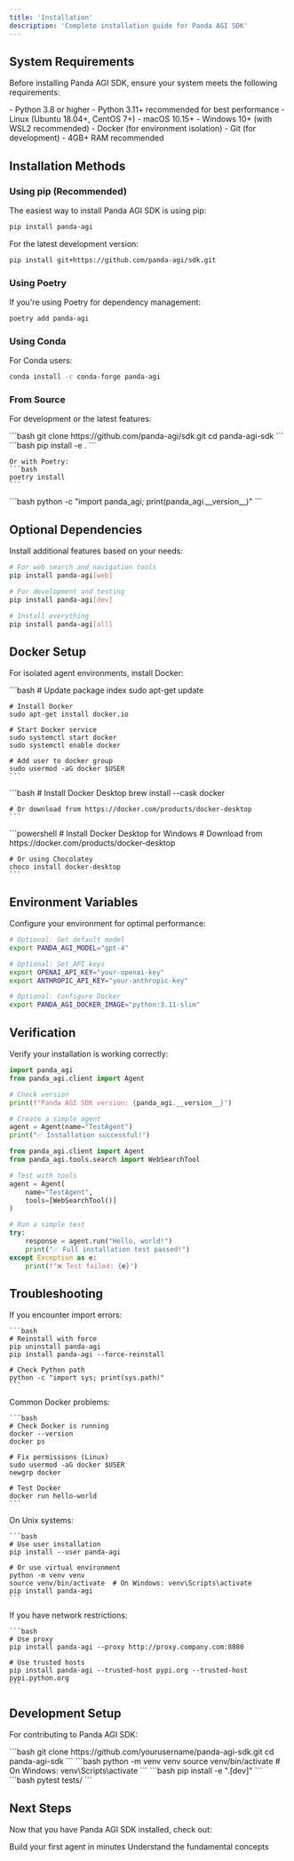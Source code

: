 ```yaml
---
title: 'Installation'
description: 'Complete installation guide for Panda AGI SDK'
---
```


## System Requirements

Before installing Panda AGI SDK, ensure your system meets the following requirements:

<AccordionGroup>
  <Accordion title="Python Version">
    - Python 3.8 or higher
    - Python 3.11+ recommended for best performance
  </Accordion>

  <Accordion title="Operating System">
    - Linux (Ubuntu 18.04+, CentOS 7+)
    - macOS 10.15+
    - Windows 10+ (with WSL2 recommended)
  </Accordion>

  <Accordion title="Dependencies">
    - Docker (for environment isolation)
    - Git (for development)
    - 4GB+ RAM recommended
  </Accordion>
</AccordionGroup>

## Installation Methods

### Using pip (Recommended)

The easiest way to install Panda AGI SDK is using pip:

```bash
pip install panda-agi
```

For the latest development version:

```bash
pip install git+https://github.com/panda-agi/sdk.git
```

### Using Poetry

If you're using Poetry for dependency management:

```bash
poetry add panda-agi
```

### Using Conda

For Conda users:

```bash
conda install -c conda-forge panda-agi
```

### From Source

For development or the latest features:

<Steps>
  <Step title="Clone the Repository">
    ```bash
    git clone https://github.com/panda-agi/sdk.git
    cd panda-agi-sdk
    ```
  </Step>
  
  <Step title="Install Dependencies">
    ```bash
    pip install -e .
    ```
    
    Or with Poetry:
    ```bash
    poetry install
    ```
  </Step>
  
  <Step title="Verify Installation">
    ```bash
    python -c "import panda_agi; print(panda_agi.__version__)"
    ```
  </Step>
</Steps>

## Optional Dependencies

Install additional features based on your needs:

<CodeGroup>

```bash Web Tools
# For web search and navigation tools
pip install panda-agi[web]
```

```bash Development
# For development and testing
pip install panda-agi[dev]
```

```bash All Features
# Install everything
pip install panda-agi[all]
```

</CodeGroup>

## Docker Setup

For isolated agent environments, install Docker:

<Tabs>
  <Tab title="Ubuntu/Debian">
    ```bash
    # Update package index
    sudo apt-get update
    
    # Install Docker
    sudo apt-get install docker.io
    
    # Start Docker service
    sudo systemctl start docker
    sudo systemctl enable docker
    
    # Add user to docker group
    sudo usermod -aG docker $USER
    ```
  </Tab>
  
  <Tab title="macOS">
    ```bash
    # Install Docker Desktop
    brew install --cask docker
    
    # Or download from https://docker.com/products/docker-desktop
    ```
  </Tab>
  
  <Tab title="Windows">
    ```powershell
    # Install Docker Desktop for Windows
    # Download from https://docker.com/products/docker-desktop
    
    # Or using Chocolatey
    choco install docker-desktop
    ```
  </Tab>
</Tabs>

## Environment Variables

Configure your environment for optimal performance:

```bash
# Optional: Set default model
export PANDA_AGI_MODEL="gpt-4"

# Optional: Set API keys
export OPENAI_API_KEY="your-openai-key"
export ANTHROPIC_API_KEY="your-anthropic-key"

# Optional: Configure Docker
export PANDA_AGI_DOCKER_IMAGE="python:3.11-slim"
```

## Verification

Verify your installation is working correctly:

<CodeGroup>

```python Basic Test
import panda_agi
from panda_agi.client import Agent

# Check version
print(f"Panda AGI SDK version: {panda_agi.__version__}")

# Create a simple agent
agent = Agent(name="TestAgent")
print("✅ Installation successful!")
```

```python Full Test
from panda_agi.client import Agent
from panda_agi.tools.search import WebSearchTool

# Test with tools
agent = Agent(
    name="TestAgent",
    tools=[WebSearchTool()]
)

# Run a simple test
try:
    response = agent.run("Hello, world!")
    print("✅ Full installation test passed!")
except Exception as e:
    print(f"❌ Test failed: {e}")
```

</CodeGroup>

## Troubleshooting

<AccordionGroup>
  <Accordion title="Import Errors">
    If you encounter import errors:
    
    ```bash
    # Reinstall with force
    pip uninstall panda-agi
    pip install panda-agi --force-reinstall
    
    # Check Python path
    python -c "import sys; print(sys.path)"
    ```
  </Accordion>

  <Accordion title="Docker Issues">
    Common Docker problems:
    
    ```bash
    # Check Docker is running
    docker --version
    docker ps
    
    # Fix permissions (Linux)
    sudo usermod -aG docker $USER
    newgrp docker
    
    # Test Docker
    docker run hello-world
    ```
  </Accordion>

  <Accordion title="Permission Errors">
    On Unix systems:
    
    ```bash
    # Use user installation
    pip install --user panda-agi
    
    # Or use virtual environment
    python -m venv venv
    source venv/bin/activate  # On Windows: venv\Scripts\activate
    pip install panda-agi
    ```
  </Accordion>

  <Accordion title="Network Issues">
    If you have network restrictions:
    
    ```bash
    # Use proxy
    pip install panda-agi --proxy http://proxy.company.com:8080
    
    # Use trusted hosts
    pip install panda-agi --trusted-host pypi.org --trusted-host pypi.python.org
    ```
  </Accordion>
</AccordionGroup>

## Development Setup

For contributing to Panda AGI SDK:

<Steps>
  <Step title="Fork and Clone">
    ```bash
    git clone https://github.com/yourusername/panda-agi-sdk.git
    cd panda-agi-sdk
    ```
  </Step>
  
  <Step title="Create Virtual Environment">
    ```bash
    python -m venv venv
    source venv/bin/activate  # On Windows: venv\Scripts\activate
    ```
  </Step>
  
  <Step title="Install Development Dependencies">
    ```bash
    pip install -e ".[dev]"
    ```
  </Step>
  
  <Step title="Run Tests">
    ```bash
    pytest tests/
    ```
  </Step>
</Steps>

## Next Steps

Now that you have Panda AGI SDK installed, check out:

<CardGroup cols={2}>
  <Card
    title="Quickstart Guide"
    icon="rocket"
    href="/quickstart"
  >
    Build your first agent in minutes
  </Card>
  <Card
    title="Core Concepts"
    icon="lightbulb"
    href="/concepts/agents"
  >
    Understand the fundamental concepts
  </Card>
</CardGroup> 
